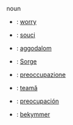 noun

*{{en}}: [[:en:worry|worry]]
*{{fr}}: [[:fr:souci|souci]]
*{{hu}}: [[:hu:aggodalom|aggodalom]]
*{{de}}: [[:de:Sorge|Sorge]]
*{{it}}: [[:it:preoccupazione|preoccupazione]]
*{{ro}}: [[:es:teamă|teamă]]
*{{es}}: [[:ro:preocupación|preocupación]]
*{{sv}}: [[:sv:bekymmer|bekymmer]]